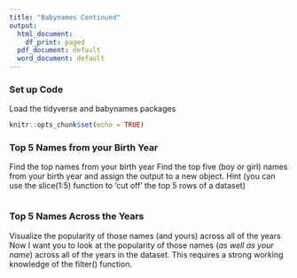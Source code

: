 ```yaml
---
title: "Babynames Continued"
output:
  html_document:
    df_print: paged
  pdf_document: default
  word_document: default
---
```


### Set up Code

Load the tidyverse and babynames packages

```r
knitr::opts_chunk$set(echo = TRUE)

```

### Top 5 Names from your Birth Year

Find the top names from your birth year Find the top five (boy or girl) names from your birth year and assign the output to a new object. Hint (you can use the slice(1:5) function to 'cut off' the top 5 rows of a dataset)

```r

```

### Top 5 Names Across the Years

Visualize the popularity of those names (and yours) across all of the years Now I want you to look at the popularity of those names (*as well as your name*) across all of the years in the dataset. This requires a strong working knowledge of the filter() function.

```r

```
